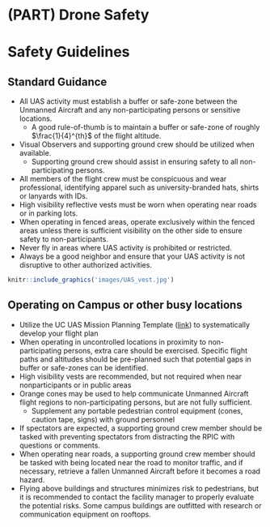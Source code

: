 # (PART) Drone Safety {-}

# Safety Guidelines {#ch-safety-guidelines}

## Standard Guidance

- All UAS activity must establish a buffer or safe-zone between the Unmanned Aircraft and any non-participating persons or sensitive locations.
    - A good rule-of-thumb is to maintain a buffer or safe-zone of roughly $\frac{1}{4}^{th}$ of the flight altitude.
- Visual Observers and supporting ground crew should be utilized when available.
    - Supporting ground crew should assist in ensuring safety to all non-participating persons.
- All members of the flight crew must be conspicuous and wear professional, identifying apparel such as university-branded hats, shirts or lanyards with IDs.
- High visibility reflective vests must be worn when operating near roads or in parking lots.  
- When operating in fenced areas, operate exclusively within the fenced areas unless there is sufficient visibility on the other side to ensure safety to non-participants.
- Never fly in areas where UAS activity is prohibited or restricted.
- Always be a good neighbor and ensure that your UAS activity is not disruptive to other authorized activities.

```r
knitr::include_graphics('images/UAS_vest.jpg')
```

## Operating on Campus or other busy locations

- Utilize the UC UAS Mission Planning Template ([link](http://ucdrones.github.io/library/mission_planning_template.docx)) to systematically develop your flight plan
- When operating in uncontrolled locations in proximity to non-participating persons, extra care should be exercised. Specific flight paths and altitudes should be pre-planned such that potential gaps in buffer or safe-zones can be identified.
- High visibility vests are recommended, but not required when near nonparticipants or in public areas
- Orange cones may be used to help communicate Unmanned Aircraft flight regions to non-participating persons, but are not fully sufficient.
    - Supplement any portable pedestrian control equipment (cones, caution tape, signs) with ground personnel
- If spectators are expected, a supporting ground crew member should be tasked with preventing spectators from distracting the RPIC with questions or comments.
- When operating near roads, a supporting ground crew member should be tasked with being located near the road to monitor traffic, and if necessary, retrieve a fallen Unmanned Aircraft before it becomes a road hazard.
- Flying above buildings and structures minimizes risk to pedestrians, but it is recommended to contact the facility manager to properly evaluate the potential risks. Some campus buildings are outfitted with research or communication equipment on rooftops.

